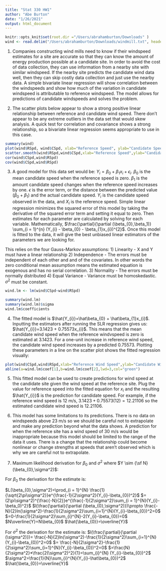 ```yaml
---
title: "Stat 330 HW1"
author: "Abe Burton"
date: "1/26/2021"
output: html_document
---
```


```r
knitr::opts_knit$set(root.dir ="/Users/abrahamburton/Downloads" )
wind <- read.delim("/Users/abrahamburton/Downloads/windmill.txt", header = T, stringsAsFactors = F,sep = " ")
```
1. Companies constructing wind mills need to know if their windspeed estimates for a site are accurate so that they can know the amount of energy production possible at a candidate site. In order to avoid the cost of data collection, they can use information from a nearby site with similar windspeed. If the nearby site predicts the candidate wind data well, then they can skip costly data collection and just use the nearby data. A simple bivariate linear regression will show correlation between the windspeeds and show how much of the variation in candidate windspeed is attributable to reference windspeed. The model allows for predictions of candidate windspeeds and solves the problem.

2. The scatter plots below appear to show a strong positive linear relationship between reference and candidate wind speed. There don't appear to be any extreme outliers in the data set that would skew analysis. A quick test for correlation and covariance shows a strong relationship, so a bivariate linear regression seems appropriate to use in this case.
```r
summary(wind)
plot(wind$RSpd, wind$CSpd, xlab="Reference Speed", ylab="Candidate Speed")
scatter.smooth(wind$RSpd,wind$CSpd,xlab="Reference Speed",ylab="Candidate Speed")
cor(wind$CSpd,wind$RSpd)
cov(wind$CSpd,wind$RSpd)
```
3. A good model for this data set would be: $Y_{i}=\beta_{0} + \beta_{1}x_{i} + \epsilon_{i}$. $\beta_{0}$ is the mean candidate speed when the reference speed is zero. $\beta_{1}$ is the amount candidate speed changes when the reference speed increases by one. $\epsilon$ is the error term, or the distance between the predicted value ($\beta_{0} + \beta_{1}$) and the actual candidate speed. $Y_{i}$ is the candidate speed observed in the data, and $X_{i}$ is the reference speed. Simple linear regression minimizes the squared error of this model by taking the derivative of the squared error term and setting it equal to zero. Then estimates for each parameter are calculated by solving for each variable. Mathematically, $\frac{\partial}{\partial (\beta_{0},\beta_1)} \sum_{i = 1}^{n} (Y_{i} - \beta_{0} - \beta_{1}x_{i})^{2}$. Once this model is fitted to the data, it will give the best unbiased linear estimators of the parameters we are looking for. 

This relies on the four Gauss-Markov assumptions:
1) Linearity - X and Y must have a linear relationship
2) Independence - The errors must be independent of each other and and of the covariates. In other words the zero conditional mean assumption means the estimated equation is exogenous and has no serial correlation.
3) Normality - The errors must be normally distributed
4) Equal Variance - Variance must be homoskedastic. $\sigma^2$ must be constant.
```r
wind.lm <- lm(wind$CSpd~wind$RSpd)

summary(wind.lm)
summary(wind.lm)$sigma
wind.lm$coefficients
```
4. The fitted model is $\hat{Y_{i}}=\hat\beta_{0} + \hat\beta_{1}x_{i}$. Inputting the estimators after running the SLR regression gives us: $\hat{Y_{i}}=3.1423 + 0.75573x_{i}$. This means that the mean candidate wind speed when the reference windvspeed is zero is estimated at 3.1423. For a one-unit increase in reference wind speed, the candidate wind speed increases by a predicted 0.75573. Plotting these parameters in a line on the scatter plot shows the fitted regression visually:
```r
plot(wind$CSpd,wind$RSpd,xlab="Reference Wind Speed",ylab="Candidate Wind Speed")
abline(a=wind.lm$coef[1],b=wind.lm$coef[2],lwd=3,col="green")
```
5. This fitted model can be used to create predictions for wind speed at the candidate site given the wind speed at the reference site. Plug the value for reference speed into the fitted equation for $x_{i}$ and the resulting $\hat{Y_{i}}$ is the prediction for candidate speed. For example, if the reference wind speed is 12 m/s, $3.1423 + 0.75573(12)=12.21106$ so the estimated candidate wind speed is 12.21106.

6. This model has some limitations to its predictions. There is no data on windspeeds above 23 m/s so we should be careful not to extrapolate and make any prediction beyond what the data shows. A prediction for when the reference site has a wind speed of 30 m/s would be inappropriate because this model should be limited to the range of the data it uses. There is a change that the relationship could become nonlinear or change strengths at speeds that aren't observed which is why we are careful not to extrapolate.

7. Maximum likelihood derivation for $\beta_{0}$ and $\sigma^2$ where $Y \sim {\sf N}(\beta_{0},\sigma^2)$:

For $\beta_{0}$ the derivation for the estimate is:

$L(\beta_{0},\sigma^2)=\prod_{i = 1}^{N} \frac{1}{\sqrt{2\pi\sigma^2}}e^{\frac{-1}{2\sigma^2}(Y_{i}-\beta_{0})^2}$
$=(2\pi\sigma^2)^{\frac{-N}{2}}e^{\frac{-1}{2\sigma^2}\sum_{i = 1}^{N}(Y_{i}-\beta_0)^2}$
$l(\frac{\partial}{\partial (\beta_{0},\sigma^2)})\propto \frac{-N}{2}ln(\sigma^2)-\frac{1}{2\sigma^2}\sum_{i=1}^{N}(Y_{i}-\beta_{0})^2=0$
$=0-\frac{1}{2\sigma^2}\sum_{i}^{N}-2(Y_{i}-\beta_{0})=0$
$N\overline{Y}=N\beta_{0}$
$\hat{\beta_{0}}=\overline{Y}$

For $\sigma^2$ the derivation for the estimate is:
$l(\frac{\partial}{\partial (\sigma^2)})= \frac{-N}{2}ln(\sigma^2)-\frac{1}{2\sigma^2}\sum_{i=1}^{N}(Y_{i}-\beta_{0})^2=0$
$= \frac{-N}{2\sigma^2}-\frac{1}{2\sigma^2}\sum_{i=1}^{N}(Y_{i}-\beta_{0})^2=0$
$=\frac{N}{2\sigma^2}*\frac{2(\sigma^2)^2}{1}=\sum_{i}^{N} (Y_{i}-\beta_{0})^2$
$\sigma^2=\frac{1}{N}\sum_{i}^{N}(Y_{i}-\hat\beta_{0})^2$
$\hat{\beta_{0}}=\overline{Y}$

